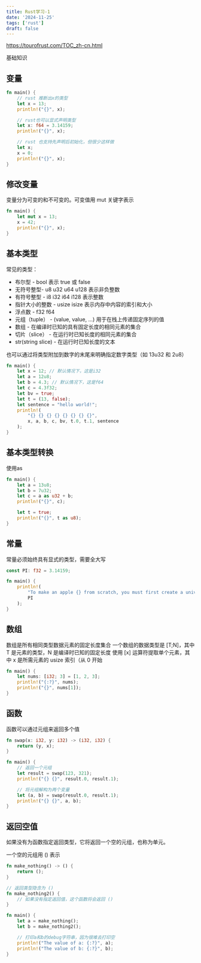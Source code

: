 ```yaml
---
title: Rust学习-1
date: '2024-11-25'
tags: ['rust']
draft: false
---
```


https://tourofrust.com/TOC_zh-cn.html

基础知识

## 变量

```rust
fn main() {
    // rust 推断出x的类型
    let x = 13;
    println!("{}", x);

    // rust也可以显式声明类型
    let x: f64 = 3.14159;
    println!("{}", x);

    // rust 也支持先声明后初始化，但很少这样做
    let x;
    x = 0;
    println!("{}", x);
}
```

## 修改变量

变量分为可变的和不可变的。可变值用 mut 关键字表示
 ```rust
 fn main() {
     let mut x = 13;
     x = 42;
     println!("{}", x);
 }
 ```

## 基本类型
常见的类型：
- 布尔型 - bool 表示 true 或 false
- 无符号整型- u8 u32 u64 u128 表示非负整数
- 有符号整型 - i8 i32 i64 i128 表示整数
- 指针大小的整数 - usize isize 表示内存中内容的索引和大小
- 浮点数 - f32 f64
- 元组（tuple） - (value, value, ...) 用于在栈上传递固定序列的值
- 数组 - 在编译时已知的具有固定长度的相同元素的集合
- 切片（slice） - 在运行时已知长度的相同元素的集合
- str(string slice) - 在运行时已知长度的文本

也可以通过将类型附加到数字的末尾来明确指定数字类型（如 13u32 和 2u8）

```rust
fn main() {
    let x = 12; // 默认情况下，这是i32
    let a = 12u8;
    let b = 4.3; // 默认情况下，这是f64
    let c = 4.3f32;
    let bv = true;
    let t = (13, false);
    let sentence = "hello world!";
    println!(
        "{} {} {} {} {} {} {} {}",
        x, a, b, c, bv, t.0, t.1, sentence
    );
}
```

## 基本类型转换
使用as

```rust
fn main() {
    let a = 13u8;
    let b = 7u32;
    let c = a as u32 + b;
    println!("{}", c);

    let t = true;
    println!("{}", t as u8);
}
```

## 常量
常量必须始终具有显式的类型，需要全大写
```rust
const PI: f32 = 3.14159;

fn main() {
    println!(
        "To make an apple {} from scratch, you must first create a universe.",
        PI
    );
}
```

## 数组
数组是所有相同类型数据元素的固定长度集合
一个数组的数据类型是 [T;N]，其中 T 是元素的类型，N 是编译时已知的固定长度
使用 [x] 运算符提取单个元素，其中 x 是所需元素的 usize 索引（从 0 开始

```rust
fn main() {
    let nums: [i32; 3] = [1, 2, 3];
    println!("{:?}", nums);
    println!("{}", nums[1]);
}
```

## 函数
函数可以通过元组来返回多个值

```rust
fn swap(x: i32, y: i32) -> (i32, i32) {
    return (y, x);
}

fn main() {
    // 返回一个元组
    let result = swap(123, 321);
    println!("{} {}", result.0, result.1);

    // 将元组解构为两个变量
    let (a, b) = swap(result.0, result.1);
    println!("{} {}", a, b);
}
```

## 返回空值
如果没有为函数指定返回类型，它将返回一个空的元组，也称为单元。

一个空的元组用 () 表示

```rust
fn make_nothing() -> () {
    return ();
}

// 返回类型隐含为 ()
fn make_nothing2() {
    // 如果没有指定返回值，这个函数将会返回 ()
}

fn main() {
    let a = make_nothing();
    let b = make_nothing2();

    // 打印a和b的debug字符串，因为很难去打印空
    println!("The value of a: {:?}", a);
    println!("The value of b: {:?}", b);
}
```